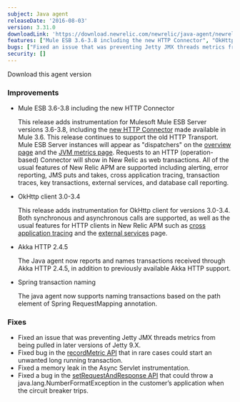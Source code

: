 ```yaml
---
subject: Java agent
releaseDate: '2016-08-03'
version: 3.31.0
downloadLink: 'https://download.newrelic.com/newrelic/java-agent/newrelic-agent/3.31.0/'
features: ["Mule ESB 3.6-3.8 including the new HTTP Connector", "OkHttp client 3.0-3.4", "Akka HTTP 2.4.5", "Spring transaction naming"]
bugs: ["Fixed an issue that was preventing Jetty JMX threads metrics from being pulled", "Fixed bug in the recordMetric API", "Fixed a memory leak in the Async Servlet instrumentation", "Fixed a bug in the setRequestAndResponse API"]
security: []
---
```

<ButtonGroup>
  <ButtonLink
    role="button"
    to="https://download.newrelic.com/newrelic/java-agent/newrelic-agent/3.31.0/"
    variant="primary"
  >
    Download this agent version
  </ButtonLink>
</ButtonGroup>

### Improvements

* Mule ESB 3.6-3.8 including the new HTTP Connector

  This release adds instrumentation for Mulesoft Mule ESB Server versions 3.6-3.8, including the [new HTTP Connector](https://docs.mulesoft.com/mule-user-guide/v/3.6/migrating-to-the-new-http-connector) made available in Mule 3.6. This release continues to support the old HTTP Transport. Mule ESB Server instances will appear as "dispatchers" on the [overview page](https://docs.newrelic.com/docs/apm/applications-menu/monitoring/apm-overview-page) and the [JVM metrics page](https://docs.newrelic.com/docs/apm/applications-menu/monitoring/jvm-metrics-page). Requests to an HTTP (operation-based) Connector will show in New Relic as web transactions. All of the usual features of New Relic APM are supported including alerting, error reporting, JMS puts and takes, cross application tracing, transaction traces, key transactions, external services, and database call reporting.
* OkHttp client 3.0-3.4

  This release adds instrumentation for OkHttp client for versions 3.0-3.4. Both synchronous and asynchronous calls are supported, as well as the usual features for HTTP clients in New Relic APM such as [cross application tracing](https://docs.newrelic.com/docs/apm/transactions/cross-application-traces/cross-application-tracing) and the [external services](https://docs.newrelic.com/docs/apm/applications-menu/monitoring/external-services-page) page.
* Akka HTTP 2.4.5

  The Java agent now reports and names transactions received through Akka HTTP 2.4.5, in addition to previously available Akka HTTP support.
* Spring transaction naming

  The java agent now supports naming transactions based on the path element of Spring RequestMapping annotation.

### Fixes

* Fixed an issue that was preventing Jetty JMX threads metrics from being pulled in later versions of Jetty 9.X.
* Fixed bug in the [recordMetric API](http://newrelic.github.io/java-agent-api/javadoc/com/newrelic/api/agent/MetricAggregator.html#recordMetric(java.lang.String,%20float)) that in rare cases could start an unwanted long running transaction.
* Fixed a memory leak in the Async Servlet instrumentation.
* Fixed a bug in the [setRequestAndResponse API](http://newrelic.github.io/java-agent-api/javadoc/com/newrelic/api/agent/NewRelic.html#setRequestAndResponse(com.newrelic.api.agent.Request,%20com.newrelic.api.agent.Response)) that could throw a java.lang.NumberFormatException in the customer’s application when the circuit breaker trips.

